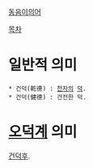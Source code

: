 [[동음이의어]]

[[목차]]

= 일반적 의미 =
 * 건덕(乾德) : [[천자]]의 [[덕]].
 * 건덕(健德) : 건전한 덕.

= [[오덕계]] 의미 =
[[건덕후]].
